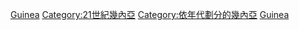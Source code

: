 {{Portal|幾內亞‎}} 
{{DecadeCategoryNav|decade=2010|topic=幾內亞‎}}
[[Category:2010年代各國|Guinea]]
[[Category:21世紀幾內亞|Category:21世紀幾內亞]]
[[Category:依年代劃分的幾內亞|Category:依年代劃分的幾內亞]]
[[Category:2010年代非洲|Guinea]]